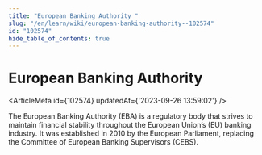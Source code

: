 ```yaml
---
title: "European Banking Authority "
slug: "/en/learn/wiki/european-banking-authority--102574"
id: "102574"
hide_table_of_contents: true
---
```



# European Banking Authority 

<ArticleMeta id={102574} updatedAt={'2023-09-26 13:59:02'} />
<div className='border-solid border-b border-t-0 my-4 border-[var(--ifm-color-gray-300)]' />

The European Banking Authority (EBA) is a regulatory body that strives to maintain financial stability throughout the European Union’s (EU) banking industry. It was established in 2010 by the European Parliament, replacing the Committee of European Banking Supervisors (CEBS).
